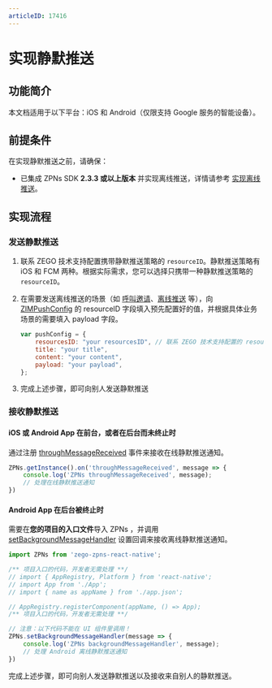 ```yaml
---
articleID: 17416
---
```

# 实现静默推送


## 功能简介


<Content />

<Note title="Note">
本文档适用于以下平台：iOS 和 Android（仅限支持 Google 服务的智能设备）。
</Note>

## 前提条件

在实现静默推送之前，请确保：
- 已集成 ZPNs SDK **2.3.3 或以上版本** 并实现离线推送，详情请参考 [实现离线推送](./Implement%20offline%20push%20notification.mdx)。

## 实现流程

### 发送静默推送

1. 联系 ZEGO 技术支持配置携带静默推送策略的 `resourceID`。静默推送策略有 iOS 和 FCM 两种。根据实际需求，您可以选择只携带一种静默推送策略的 `resourceID`。

2. 在需要发送离线推送的场景（如 [呼叫邀请](./../Guides/Call%20invitation%20signaling.mdx)、[离线推送](./Implement%20offline%20push%20notification.mdx) 等），向 [ZIMPushConfig](@-ZIMPushConfig) 的 resourceID 字段填入预先配置好的值，并根据具体业务场景的需要填入 payload 字段。

    ```JavaScript
    var pushConfig = {
        resourcesID: "your resourcesID", // 联系 ZEGO 技术支持配置的 resourcesID
        title: "your title",
        content: "your content",
        payload: "your payload",
    };
    ```

3. 完成上述步骤，即可向别人发送静默推送

### 接收静默推送

#### iOS 或 Android App 在前台，或者在后台而未终止时

通过注册 [throughMessageReceived](@throughMessageReceived) 事件来接收在线静默推送通知。

```JavaScript
ZPNs.getInstance().on('throughMessageReceived', message => {
    console.log('ZPNs throughMessageReceived', message);
    // 处理在线静默推送通知
})
```

#### Android App 在后台被终止时

需要在**您的项目的入口文件**导入 ZPNs ，并调用 [setBackgroundMessageHandler](@setBackgroundMessageHandler) 设置回调来接收离线静默推送通知。

```JavaScript
import ZPNs from 'zego-zpns-react-native';

/** 项目入口的代码，开发者无需处理 **/ 
// import { AppRegistry, Platform } from 'react-native';
// import App from './App';
// import { name as appName } from './app.json';

// AppRegistry.registerComponent(appName, () => App);
/** 项目入口的代码，开发者无需处理 **/

// 注意：以下代码不能在 UI 组件里调用！
ZPNs.setBackgroundMessageHandler(message => {
    console.log('ZPNs backgroundMessageHandler', message);
    // 处理 Android 离线静默推送通知
})
```

完成上述步骤，即可向别人发送静默推送以及接收来自别人的静默推送。
